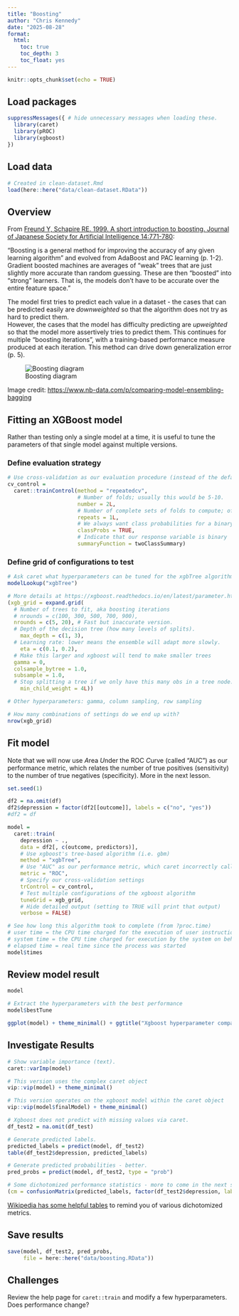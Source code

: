 ```yaml
---
title: "Boosting"
author: "Chris Kennedy"
date: "2025-08-28"
format:
  html:
    toc: true
    toc_depth: 3
    toc_float: yes
---
```


```r
knitr::opts_chunk$set(echo = TRUE)
```

## Load packages

```r
suppressMessages({ # hide unnecessary messages when loading these.
  library(caret)
  library(pROC)
  library(xgboost)
})
```

## Load data

```r
# Created in clean-dataset.Rmd
load(here::here("data/clean-dataset.RData"))
```

## Overview

From [Freund Y, Schapire RE. 1999. A short introduction to boosting. Journal of Japanese Society for Artificial Intelligence 14:771-780](https://cseweb.ucsd.edu/~yfreund/papers/IntroToBoosting.pdf):

"Boosting is a general method for improving the accuracy of any given learning algorithm" and evolved from AdaBoost and PAC learning (p. 1-2). Gradient boosted machines are averages of "weak" trees that are just slightly more accurate than random guessing. These are then "boosted" into "strong" learners. That is, the models don't have to be accurate over the entire feature space."

The model first tries to predict each value in a dataset - the cases that can be predicted easily are *downweighted* so that the algorithm does not try as hard to predict them.\
However, the cases that the model has difficulty predicting are *upweighted* so that the model more assertively tries to predict them. This continues for multiple "boosting iterations", with a training-based performance measure produced at each iteration. This method can drive down generalization error (p. 5).

![Boosting diagram](../images/boosting-diagram.png)

Image credit: <https://www.nb-data.com/p/comparing-model-ensembling-bagging>

## Fitting an XGBoost model

Rather than testing only a single model at a time, it is useful to tune the parameters of that single model against multiple versions.

### Define evaluation strategy

```r
# Use cross-validation as our evaluation procedure (instead of the default "bootstrap")
cv_control =
  caret::trainControl(method = "repeatedcv",
                      # Number of folds; usually this would be 5-10.
                      number = 2L,
                      # Number of complete sets of folds to compute; often 2-5
                      repeats = 1L,
                      # We always want class probabilities for a binary outcome
                      classProbs = TRUE,
                      # Indicate that our response variable is binary
                      summaryFunction = twoClassSummary) 
```

### Define grid of configurations to test

```r
# Ask caret what hyperparameters can be tuned for the xgbTree algorithm.
modelLookup("xgbTree")

# More details at https://xgboost.readthedocs.io/en/latest/parameter.html
(xgb_grid = expand.grid(
  # Number of trees to fit, aka boosting iterations
  # nrounds = c(100, 300, 500, 700, 900),
  nrounds = c(5, 20), # Fast but inaccurate version.
  # Depth of the decision tree (how many levels of splits).
	max_depth = c(1, 3), 
  # Learning rate: lower means the ensemble will adapt more slowly.
	eta = c(0.1, 0.2),
  # Make this larger and xgboost will tend to make smaller trees
  gamma = 0,
  colsample_bytree = 1.0,
  subsample = 1.0,
  # Stop splitting a tree if we only have this many obs in a tree node.
	min_child_weight = 4L))

# Other hyperparameters: gamma, column sampling, row sampling

# How many combinations of settings do we end up with?
nrow(xgb_grid)
```

## Fit model

Note that we will now use *A*rea *U*nder the ROC *C*urve (called "AUC") as our performance metric, which relates the number of true positives (sensitivity) to the number of true negatives (specificity). More in the next lesson.

```r
set.seed(1)

df2 = na.omit(df)
df2$depression = factor(df2[[outcome]], labels = c("no", "yes"))
#df2 = df

model =
  caret::train(
    depression ~ .,
    data = df2[, c(outcome, predictors)],
    # Use xgboost's tree-based algorithm (i.e. gbm)
    method = "xgbTree",
    # Use "AUC" as our performance metric, which caret incorrectly calls "ROC"
    metric = "ROC",
    # Specify our cross-validation settings
    trControl = cv_control,
    # Test multiple configurations of the xgboost algorithm
    tuneGrid = xgb_grid,
    # Hide detailed output (setting to TRUE will print that output)
    verbose = FALSE)

# See how long this algorithm took to complete (from ?proc.time)
# user time = the CPU time charged for the execution of user instructions of the calling process
# system time = the CPU time charged for execution by the system on behalf of the calling  process
# elapsed time = real time since the process was started
model$times 
```

## Review model result

```r
model

# Extract the hyperparameters with the best performance
model$bestTune

ggplot(model) + theme_minimal() + ggtitle("Xgboost hyperparameter comparison") 
```

## Investigate Results

```r
# Show variable importance (text).
caret::varImp(model)

# This version uses the complex caret object
vip::vip(model) + theme_minimal()

# This version operates on the xgboost model within the caret object
vip::vip(model$finalModel) + theme_minimal()

# Xgboost does not predict with missing values via caret.
df_test2 = na.omit(df_test)

# Generate predicted labels.
predicted_labels = predict(model, df_test2)
table(df_test2$depression, predicted_labels)

# Generate predicted probabilities - better.
pred_probs = predict(model, df_test2, type = "prob")

# Some dichotomized performance statistics - more to come in the next section.
(cm = confusionMatrix(predicted_labels, factor(df_test2$depression, labels = c("no", "yes"))))

```

[Wikipedia has some helpful tables](https://en.wikipedia.org/wiki/Confusion_matrix#Table_of_confusion) to remind you of various dichotomized metrics.

## Save results

```r
save(model, df_test2, pred_probs,
     file = here::here("data/boosting.RData"))
```

## Challenges

Review the help page for `caret::train` and modify a few hyperparameters. Does performance change?
